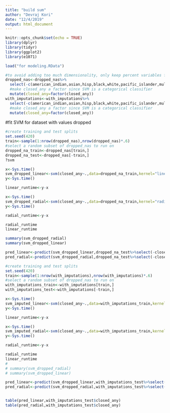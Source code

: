 ```yaml
---
title: "build sum"
author: "Devraj Kori"
date: "12/4/2019"
output: html_document
---
```


```r
knitr::opts_chunk$set(echo = TRUE)
library(dplyr)
library(tidyr)
library(ggplot2)
library(e1071)

```

```r
load("for modeling.RData")

#to avoid adding too much dimensionality, only keep percent variables for race and lunch
dropped_nas<-dropped_nas%>%
  select(-c(american_indian,asian,hisp,black,white,pacific_islander,multi_racial,ln_stud_teacher_ratio))%>%
  #make closed_any a factor since SVM is a categorical classifier
  mutate(closed_any=factor(closed_any))
with_imputations<-with_imputations%>%
  select(-c(american_indian,asian,hisp,black,white,pacific_islander,multi_racial,ln_stud_teacher_ratio))%>%
  #make closed_any a factor since SVM is a categorical classifier
  mutate(closed_any=factor(closed_any))


```

#fit SVM for dataset with values dropped
```r
#create training and test splits
set.seed(420)
train<-sample(1:nrow(dropped_nas),nrow(dropped_nas)*.6)
#select a random subset of dropped_nas to run on 
dropped_na_train<-dropped_nas[train,]
dropped_na_test<-dropped_nas[-train,]
?svm

x<-Sys.time()
svm_dropped_linear<-svm(closed_any~.,data=dropped_na_train,kernel="linear")
y<-Sys.time()

linear_runtime<-y-x

x<-Sys.time()
svm_dropped_radial<-svm(closed_any~.,data=dropped_na_train,kernel="radial")
y<-Sys.time()

radial_runtime<-y-x

radial_runtime
linear_runtime

summary(svm_dropped_radial)
summary(svm_dropped_linear)

pred_linear<-predict(svm_dropped_linear,dropped_na_test%>%select(-closed_any))
pred_radial<-predict(svm_dropped_radial,dropped_na_test%>%select(-closed_any))

```



```r
#create training and test splits
set.seed(420)
train<-sample(1:nrow(with_imputations),nrow(with_imputations)*.6)
#select a random subset of dropped_nas to run on 
with_imputations_train<-with_imputations[train,]
with_imputations_test<-with_imputations[-train,]

x<-Sys.time()
svm_imputed_linear<-svm(closed_any~.,data=with_imputations_train,kernel="linear")
y<-Sys.time()

linear_runtime<-y-x

x<-Sys.time()
svm_imputed_radial<-svm(closed_any~.,data=with_imputations_train,kernel="radial")
y<-Sys.time()

radial_runtime<-y-x

radial_runtime
linear_runtime
# 
# summary(svm_dropped_radial)
# summary(svm_dropped_linear)

pred_linear<-predict(svm_dropped_linear,with_imputations_test%>%select(-closed_any))
pred_radial<-predict(svm_dropped_radial,with_imputations_test%>%select(-closed_any))


table(pred_linear,with_imputations_test$closed_any)
table(pred_radial,with_imputations_test$closed_any)


```